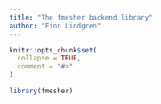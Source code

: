 ```yaml
---
title: "The fmesher backend library"
author: "Finn Lindgren"
---
```


```r
knitr::opts_chunk$set(
  collapse = TRUE,
  comment = "#>"
)
```

```r
library(fmesher)
```
